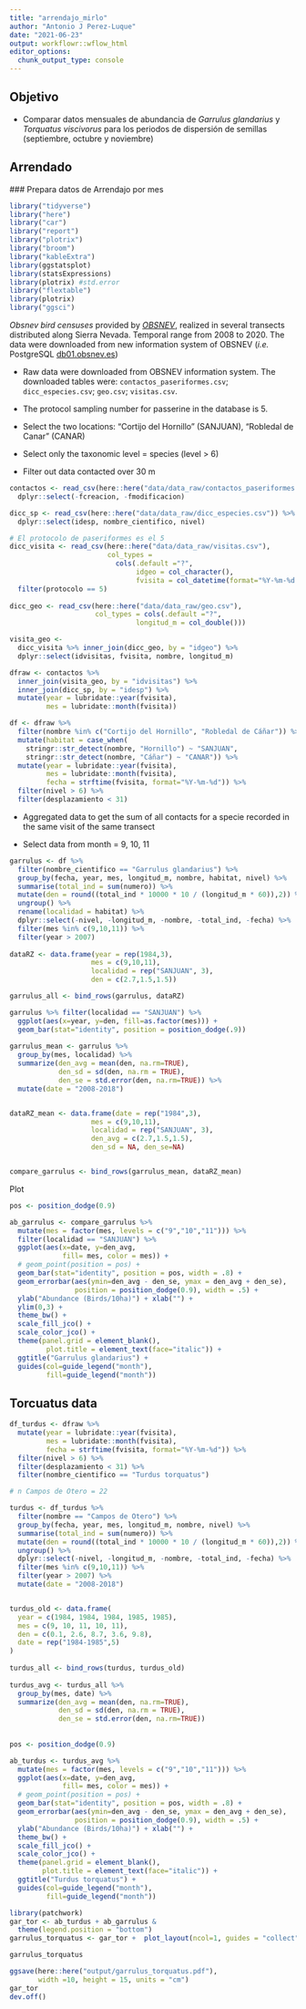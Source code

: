 ```yaml
---
title: "arrendajo_mirlo"
author: "Antonio J Perez-Luque"
date: "2021-06-23"
output: workflowr::wflow_html
editor_options:
  chunk_output_type: console
---
```


## Objetivo
-  Comparar datos mensuales de abundancia de *Garrulus glandarius* y *Torquatus viscivorus* para los periodos de dispersión de semillas (septiembre, octubre y noviembre)

## Arrendado
### Prepara datos de Arrendajo por mes 

```r
library("tidyverse")
library("here")
library("car")
library("report")
library("plotrix")
library("broom")
library("kableExtra")
library(ggstatsplot)
library(statsExpressions)
library(plotrix) #std.error 
library("flextable")
library(plotrix)
library("ggsci")
```


*Obsnev bird censuses* provided by [*OBSNEV*](https://obsnev.es/), realized in several transects distributed along Sierra Nevada. Temporal range from 2008 to 2020. The data were downloaded from new information system of OBSNEV (*i.e.* PostgreSQL [db01.obsnev.es](db01.obsnev.es))
  

- Raw data were downloaded from OBSNEV information system. The downloaded tables were: 
`contactos_paseriformes.csv`; `dicc_especies.csv`; `geo.csv`; `visitas.csv`. 

- The protocol sampling number for passerine in the database is 5. 

- Select the two locations: "Cortijo del Hornillo" (SANJUAN), "Robledal de Canar" (CANAR)

- Select only the taxonomic level = species (level > 6) 

- Filter out data contacted over 30 m 

```r
contactos <- read_csv(here::here("data/data_raw/contactos_paseriformes.csv")) %>% 
  dplyr::select(-fcreacion, -fmodificacion)

dicc_sp <- read_csv(here::here("data/data_raw/dicc_especies.csv")) %>% 
  dplyr::select(idesp, nombre_cientifico, nivel)

# El protocolo de paseriformes es el 5
dicc_visita <- read_csv(here::here("data/data_raw/visitas.csv"), 
                        col_types = 
                          cols(.default ="?", 
                               idgeo = col_character(), 
                               fvisita = col_datetime(format="%Y-%m-%d %H:%M:%S"))) %>%
  filter(protocolo == 5) 
  
dicc_geo <- read_csv(here::here("data/data_raw/geo.csv"), 
                     col_types = cols(.default ="?", 
                               longitud_m = col_double()))

visita_geo <- 
  dicc_visita %>% inner_join(dicc_geo, by = "idgeo") %>% 
  dplyr::select(idvisitas, fvisita, nombre, longitud_m) 

dfraw <- contactos %>% 
  inner_join(visita_geo, by = "idvisitas") %>% 
  inner_join(dicc_sp, by = "idesp") %>% 
  mutate(year = lubridate::year(fvisita), 
         mes = lubridate::month(fvisita))

df <- dfraw %>% 
  filter(nombre %in% c("Cortijo del Hornillo", "Robledal de Cáñar")) %>% 
  mutate(habitat = case_when(
    stringr::str_detect(nombre, "Hornillo") ~ "SANJUAN",
    stringr::str_detect(nombre, "Cáñar") ~ "CANAR")) %>% 
  mutate(year = lubridate::year(fvisita), 
         mes = lubridate::month(fvisita),
         fecha = strftime(fvisita, format="%Y-%m-%d")) %>% 
  filter(nivel > 6) %>% 
  filter(desplazamiento < 31)

```


- Aggregated data to get the sum of all contacts for a specie recorded in the same visit of the same transect

- Select data from month = 9, 10, 11 

```r
garrulus <- df %>% 
  filter(nombre_cientifico == "Garrulus glandarius") %>% 
  group_by(fecha, year, mes, longitud_m, nombre, habitat, nivel) %>%
  summarise(total_ind = sum(numero)) %>%  
  mutate(den = round((total_ind * 10000 * 10 / (longitud_m * 60)),2)) %>% 
  ungroup() %>% 
  rename(localidad = habitat) %>% 
  dplyr::select(-nivel, -longitud_m, -nombre, -total_ind, -fecha) %>% 
  filter(mes %in% c(9,10,11)) %>% 
  filter(year > 2007)
  
dataRZ <- data.frame(year = rep(1984,3),
                    mes = c(9,10,11), 
                    localidad = rep("SANJUAN", 3),
                    den = c(2.7,1.5,1.5))

garrulus_all <- bind_rows(garrulus, dataRZ)
```


```r
garrulus %>% filter(localidad == "SANJUAN") %>% 
  ggplot(aes(x=year, y=den, fill=as.factor(mes))) + 
  geom_bar(stat="identity", position = position_dodge(.9))
  
garrulus_mean <- garrulus %>% 
  group_by(mes, localidad) %>% 
  summarize(den_avg = mean(den, na.rm=TRUE), 
            den_sd = sd(den, na.rm = TRUE), 
            den_se = std.error(den, na.rm=TRUE)) %>% 
  mutate(date = "2008-2018") 


dataRZ_mean <- data.frame(date = rep("1984",3),
                    mes = c(9,10,11), 
                    localidad = rep("SANJUAN", 3),
                    den_avg = c(2.7,1.5,1.5),
                    den_sd = NA, den_se=NA)


compare_garrulus <- bind_rows(garrulus_mean, dataRZ_mean)
```

Plot 

```r
pos <- position_dodge(0.9)

ab_garrulus <- compare_garrulus %>% 
  mutate(mes = factor(mes, levels = c("9","10","11"))) %>% 
  filter(localidad == "SANJUAN") %>% 
  ggplot(aes(x=date, y=den_avg, 
             fill= mes, color = mes)) + 
  # geom_point(position = pos) + 
  geom_bar(stat="identity", position = pos, width = .8) +
  geom_errorbar(aes(ymin=den_avg - den_se, ymax = den_avg + den_se), 
                position = position_dodge(0.9), width = .5) + 
  ylab("Abundance (Birds/10ha)") + xlab("") + 
  ylim(0,3) + 
  theme_bw() +
  scale_fill_jco() +
  scale_color_jco() +
  theme(panel.grid = element_blank(),
         plot.title = element_text(face="italic")) +
  ggtitle("Garrulus glandarius") +
  guides(col=guide_legend("month"),
         fill=guide_legend("month"))
```


## Torcuatus data 

```r
df_turdus <- dfraw %>% 
  mutate(year = lubridate::year(fvisita), 
         mes = lubridate::month(fvisita),
         fecha = strftime(fvisita, format="%Y-%m-%d")) %>% 
  filter(nivel > 6) %>% 
  filter(desplazamiento < 31) %>% 
  filter(nombre_cientifico == "Turdus torquatus") 

# n Campos de Otero = 22 

turdus <- df_turdus %>% 
  filter(nombre == "Campos de Otero") %>% 
  group_by(fecha, year, mes, longitud_m, nombre, nivel) %>%
  summarise(total_ind = sum(numero)) %>%  
  mutate(den = round((total_ind * 10000 * 10 / (longitud_m * 60)),2)) %>% 
  ungroup() %>% 
  dplyr::select(-nivel, -longitud_m, -nombre, -total_ind, -fecha) %>% 
  filter(mes %in% c(9,10,11)) %>% 
  filter(year > 2007) %>% 
  mutate(date = "2008-2018")


turdus_old <- data.frame(
  year = c(1984, 1984, 1984, 1985, 1985),
  mes = c(9, 10, 11, 10, 11),
  den = c(0.1, 2.6, 8.7, 3.6, 9.8),
  date = rep("1984-1985",5)
)
  
turdus_all <- bind_rows(turdus, turdus_old)  
  
turdus_avg <- turdus_all %>% 
  group_by(mes, date) %>% 
  summarize(den_avg = mean(den, na.rm=TRUE), 
            den_sd = sd(den, na.rm = TRUE), 
            den_se = std.error(den, na.rm=TRUE))
  
  
pos <- position_dodge(0.9)

ab_turdus <- turdus_avg %>% 
  mutate(mes = factor(mes, levels = c("9","10","11"))) %>% 
  ggplot(aes(x=date, y=den_avg, 
             fill= mes, color = mes)) + 
  # geom_point(position = pos) + 
  geom_bar(stat="identity", position = pos, width = .8) +
  geom_errorbar(aes(ymin=den_avg - den_se, ymax = den_avg + den_se), 
                position = position_dodge(0.9), width = .5) + 
  ylab("Abundance (Birds/10ha)") + xlab("") + 
  theme_bw() +
  scale_fill_jco() +
  scale_color_jco() +
  theme(panel.grid = element_blank(), 
        plot.title = element_text(face="italic")) +
  ggtitle("Turdus torquatus") + 
  guides(col=guide_legend("month"),
         fill=guide_legend("month"))


```


```r
library(patchwork)
gar_tor <- ab_turdus + ab_garrulus &
  theme(legend.position = "bottom") 
garrulus_torquatus <- gar_tor +  plot_layout(ncol=1, guides = "collect") 
```

```r
garrulus_torquatus
```

```r
ggsave(here::here("output/garrulus_torquatus.pdf"),
       width =10, height = 15, units = "cm")
gar_tor
dev.off()
```




